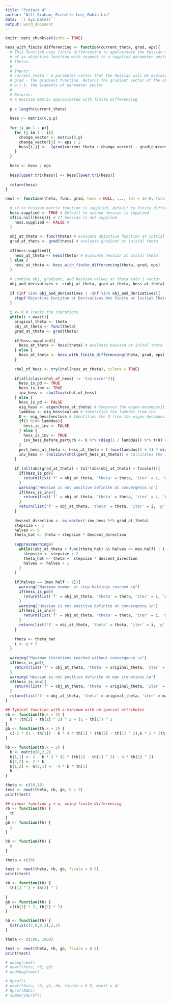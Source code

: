 ```yaml
---
title: "Project 4"
author: "Will Graham; Richelle Lee; Robin Lin"
date: '`r Sys.Date()`'
output: word_document
---
```


```r
knitr::opts_chunk$set(echo = TRUE)
```

```r
hess_with_finite_differencing <- function(current_theta, grad, eps){
  # This function uses finite differencing to approximate the hessian matrix
  # of an objective function with respect to a supplied parameter vector of 
  # thetas. 
  #
  # Inputs:
  # current_theta - a parameter vector that the hessian will be evaluated at
  # grad - the gradient function. Returns the gradient vector of the objective
  # w.r.t. the elements of parameter vector
  # 
  # Returns:
  # a Hessian matrix approximated with finite differencing
  
  p = length(current_theta)
  
  hess <- matrix(0,p,p)
  
  for (i in 1 : p){
    for (j in 1 : i){
      change_vector <- matrix(0,p)
      change_vector[j] <- eps / 2
      hess[i,j] <-  (grad(current_theta + change_vector) - grad(current_theta - change_vector))[i]
    }
  }
  
  hess <- hess / eps
  
  hess[upper.tri(hess)] <- hess[lower.tri(hess)]
  
  return(hess)
}
```

```r
newt <- function(theta, func, grad, hess = NULL, ..., tol = 1e-8, fscale = 1,   maxit = 100, max.half = 20, eps = 1e-6){
  
  # if no hessian matrix function is supplied, default to finite differencing
  hess.supplied <- TRUE # Default to assume hessian is supplied
  if(is.null(hess)){ # If hessian is not supplied
    hess.supplied <- FALSE # 
  }
  
  obj_at_theta <- func(theta) # evaluate objective function at initial theta
  grad_at_theta <- grad(theta) # evaluate gradient at initial theta
  
  if(hess.supplied){
    hess_at_theta <- hess(theta) # evaluate hessian at inital theta
  } else {
    hess_at_theta <- hess_with_finite_differencing(theta, grad, eps)
  }
  
  # combine obj, gradient, and hessian values at theta into 1 vector
  obj_and_derivatives <- c(obj_at_theta, grad_at_theta, hess_at_theta)
  
  if (Inf %in% obj_and_derivatives | -Inf %in% obj_and_derivatives){
    stop("Objective Funciton or Derivatives Not Finite at Initial Theta")
  }
  
  i <- 0 # Tracks the iterations. 
  while(i < maxit){
    original_theta <- theta
    obj_at_theta <- func(theta)
    grad_at_theta <- grad(theta)
    
    if(hess.supplied){
      hess_at_theta <- hess(theta) # evaluate hessian at inital theta
    } else {
      hess_at_theta <- hess_with_finite_differencing(theta, grad, eps)
    }
    
    chol_of_hess <- try(chol(hess_at_theta), silent = TRUE)
    
    if(all(class(chol_of_hess) != 'try-error')){
      hess_is_pd <- TRUE
      hess_is_inv <- TRUE
      inv_hess <- chol2inv(chol_of_hess)
    } else {
      hess_is_pd <- FALSE
      eig_hess <- eigen(hess_at_theta) # Computes the eigen-decomposition on the     # hessian matrix.
      lambdas <- eig_hess$values # Identifies the lambdas from the                # eigen-decomposition.
      U <- eig_hess$vectors # Identifies the U from the eigen-decomposition of       # the hessian matrix or the perturbed hessian matrix
      if(0 %in% lambdas){
        hess_is_inv <- FALSE
      } else {
        hess_is_inv <- TRUE
        inv_hess_before_perturb <- U %*% (diag(1 / lambdas)) %*% t(U) # Calculates the inverse of       # the hessian matrix.
      }
      pert_hess_at_theta <- hess_at_theta + (-(min(lambdas)) + 1) * diag(dim(as.matrix(hess_at_theta))[1]) # perturb the hessian matrix.
      inv_hess <- chol2inv(chol(pert_hess_at_theta)) # Calculates the inverse of       # the perturbed hessian matrix.
    } 
    
    if (all(abs(grad_at_theta) < tol*(abs(obj_at_theta) + fscale))){
      if(hess_is_pd){
        return(list('f' = obj_at_theta, 'theta' = theta, 'iter' = i, 'g' = grad_at_theta, 'Hi' = inv_hess))
      } 
      warning('Hessian is not positive definite at convergence.\n')
      if(hess_is_inv){
        return(list('f' = obj_at_theta, 'theta' = theta, 'iter' = i, 'g' = grad_at_theta, 'Hi' = inv_hess_before_perturb))
      }
      return(list('f' = obj_at_theta, 'theta' = theta, 'iter' = i, 'g' = grad_at_theta, 'Hi' = "Hessian is not invertible"))
    }
    
    descent_direction <- as.vector(-inv_hess %*% grad_at_theta)
    stepsize <- 1
    halves <- 0
    theta_hat <- theta + stepsize * descent_direction
    
    suppressWarnings(
      while((obj_at_theta < func(theta_hat) && halves <= max.half) | (!(is.finite(func(theta_hat))) && halves <= max.half)){
        stepsize <- stepsize / 2
        theta_hat <- theta +  stepsize * descent_direction
        halves <- halves + 1
      }
    ) 
    
    if(halves == (max.half + 1)){
      warning("Maximum number of step halvings reached \n")
      if(hess_is_pd){
        return(list('f' = obj_at_theta, 'theta' = theta, 'iter' = i, 'g' = grad_at_theta, 'Hi' = inv_hess))
      }  
      warning('Hessian is not positive definite at convergence.\n')
      if(hess_is_inv){
        return(list('f' = obj_at_theta, 'theta' = theta, 'iter' = i, 'g' = grad_at_theta, 'Hi' = inv_hess_before_perturb))
      }
      return(list('f' = obj_at_theta, 'theta' = theta, 'iter' = i, 'g' = grad_at_theta, 'Hi' = "Hessian is not invertible"))
    }
    
    theta <- theta_hat
    i <- i + 1
  }
  
  warning("Maximum iterations reached without convergence \n")
  if(hess_is_pd){
    return(list('f' = obj_at_theta, 'theta' = original_theta, 'iter' = maxit, 'g' = grad_at_theta, 'Hi' = inv_hess))
  }  
  warning('Hessian is not positive definite at max iterations.\n')
  if(hess_is_inv){
    return(list('f' = obj_at_theta, 'theta' = original_theta, 'iter' = maxit, 'g' = grad_at_theta, 'Hi' = inv_hess_before_perturb))
  }
  return(list('f' = obj_at_theta, 'theta' = original_theta, 'iter' = maxit, 'g' = grad_at_theta, 'Hi' = "Hessian is not invertible"))
}
```

```r
## Typical function with a minimum with no special attributes
rb <- function(th,k = 2) {
  k * (th[2] - th[1] ^ 2) ^ 2 + (1 - th[1]) ^ 2
}
gb <- function(th,k = 2) {
  c(-2 * (1 - th[1]) - k * 4 * th[1] * (th[2] - th[1] ^ 2),k * 2 * (th[2] - th[1] ^ 2))
}

hb <- function(th,k = 2) {
  h <- matrix(0,2,2)
  h[1,1] <- 2 - k * 2 * (2 * (th[2] - th[1] ^ 2) - 4 * th[1] ^ 2)
  h[2,2] <- 2 * k
  h[1,2] <- h[2,1] <- -4 * k * th[1]
  h
}

theta <- c(10,10)
test <- newt(theta, rb, gb, k = 2)
print(test)
```

```r
## Linear function y = x, using finite differencing
rb <- function(th) {
  th
}
gb <- function(th) {
  1
}

hb <- function(th) {
  0
}

theta = c(10)

test <- newt(theta, rb, gb, fscale = 0.5)
print(test)
```

```r
rb <- function(th) {
  th[1] ^ 2 + th[2] ^ 2
  
}
gb <- function(th) {
  c(th[1] * 2, th[2] * 2)
}

hb <- function(th) {
  matrix(c(2,0,0,2),2,2)
}

theta <- c(100, 1000)

test <- newt(theta, rb, gb, fscale = 0.5)
print(test)
```

```r
# debug(newt)
# newt(theta, rb, gb)
# undebug(newt)
```

```r
# Rprof()
# newt(theta, rb, gb, hb, fscale = 0.5, maxit = 4)
# Rprof(NULL)
# summaryRprof()
```

